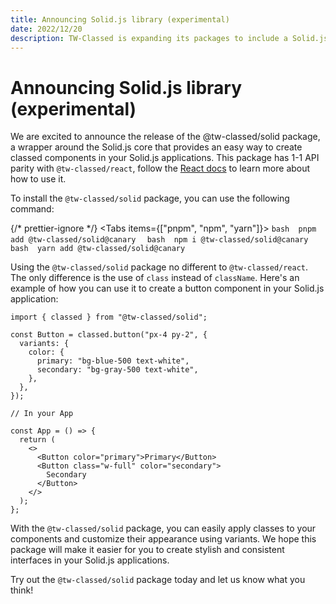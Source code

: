 ```yaml
---
title: Announcing Solid.js library (experimental)
date: 2022/12/20
description: TW-Classed is expanding its packages to include a Solid.js library with 1-1 API parity with @tw-classed/react. This library is experimental and is not yet ready for production use.
---
```



# Announcing Solid.js library (experimental)

We are excited to announce the release of the @tw-classed/solid package, a wrapper around the Solid.js core that provides an easy way to create classed components in your Solid.js applications. This package has 1-1 API parity with `@tw-classed/react`, follow the [React docs](/docs/guide) to learn more about how to use it.

To install the `@tw-classed/solid` package, you can use the following command:

{/* prettier-ignore */}
<Tabs items={["pnpm", "npm", "yarn"]}>
  <Tab>
    ```bash 
    pnpm add @tw-classed/solid@canary 
    ```
  </Tab>
  <Tab>
    ```bash 
    npm i @tw-classed/solid@canary 
    ```
  </Tab>
  <Tab>
    ```bash 
    yarn add @tw-classed/solid@canary 
    ```
  </Tab>
</Tabs>

Using the `@tw-classed/solid` package no different to `@tw-classed/react`. The only difference is the use of `class` instead of `className`.
Here's an example of how you can use it to create a button component in your Solid.js application:

```tsx
import { classed } from "@tw-classed/solid";

const Button = classed.button("px-4 py-2", {
  variants: {
    color: {
      primary: "bg-blue-500 text-white",
      secondary: "bg-gray-500 text-white",
    },
  },
});

// In your App

const App = () => {
  return (
    <>
      <Button color="primary">Primary</Button>
      <Button class="w-full" color="secondary">
        Secondary
      </Button>
    </>
  );
};
```

With the `@tw-classed/solid` package, you can easily apply classes to your components and customize their appearance using variants. We hope this package will make it easier for you to create stylish and consistent interfaces in your Solid.js applications.

Try out the `@tw-classed/solid` package today and let us know what you think!
